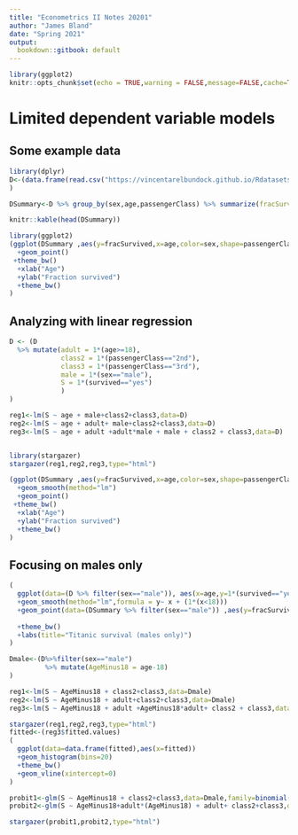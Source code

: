 ```yaml
---
title: "Econometrics II Notes 20201"
author: "James Bland"
date: "Spring 2021"
output:
  bookdown::gitbook: default
---
```


```r
library(ggplot2)
knitr::opts_chunk$set(echo = TRUE,warning = FALSE,message=FALSE,cache=TRUE)
```

# Limited dependent variable models

## Some example data

```r
library(dplyr)
D<-(data.frame(read.csv("https://vincentarelbundock.github.io/Rdatasets/csv/carData/TitanicSurvival.csv"))
)

DSummary<-D %>% group_by(sex,age,passengerClass) %>% summarize(fracSurvived = mean(1*(survived=="yes")),n=n())

knitr::kable(head(DSummary))
```

```r
library(ggplot2)
(ggplot(DSummary ,aes(y=fracSurvived,x=age,color=sex,shape=passengerClass,size=n))
  +geom_point()
 +theme_bw()
  +xlab("Age")
  +ylab("Fraction survived")
  +theme_bw()
)
```

## Analyzing with linear regression

```r

D <- (D
  %>% mutate(adult = 1*(age>=18),
             class2 = 1*(passengerClass=="2nd"),
             class3 = 1*(passengerClass=="3rd"),
             male = 1*(sex=="male"),
             S = 1*(survived=="yes")
             )
)

reg1<-lm(S ~ age + male+class2+class3,data=D)
reg2<-lm(S ~ age + adult+ male+class2+class3,data=D)
reg3<-lm(S ~ age + adult +adult*male + male + class2 + class3,data=D)


library(stargazer)
stargazer(reg1,reg2,reg3,type="html")

```

```r

(ggplot(DSummary ,aes(y=fracSurvived,x=age,color=sex,shape=passengerClass,size=n))
  +geom_smooth(method="lm")
  +geom_point()
 +theme_bw()
  +xlab("Age")
  +ylab("Fraction survived")
  +theme_bw()
)
```

## Focusing on males only

```r

(
  ggplot(data=(D %>% filter(sex=="male")), aes(x=age,y=1*(survived=="yes"),group=paste(factor(age<18),passengerClass),color=passengerClass))
  +geom_smooth(method="lm",formula = y~ x + (1*(x<18)))
  +geom_point(data=(DSummary %>% filter(sex=="male")) ,aes(y=fracSurvived,x=age,color=passengerClass,size=n))
  
  +theme_bw()
  +labs(title="Titanic survival (males only)")
)

```

```r
Dmale<-(D%>%filter(sex=="male")
         %>% mutate(AgeMinus18 = age-18)
)

reg1<-lm(S ~ AgeMinus18 + class2+class3,data=Dmale)
reg2<-lm(S ~ AgeMinus18 + adult+class2+class3,data=Dmale)
reg3<-lm(S ~ AgeMinus18 + adult +AgeMinus18*adult+ class2 + class3,data=Dmale)

stargazer(reg1,reg2,reg3,type="html")
fitted<-(reg3$fitted.values)
(
  ggplot(data=data.frame(fitted),aes(x=fitted))
  +geom_histogram(bins=20)
  +theme_bw()
  +geom_vline(xintercept=0)
)

```

```r
probit1<-glm(S ~ AgeMinus18 + class2+class3,data=Dmale,family=binomial(link="probit"))
probit2<-glm(S ~ AgeMinus18+adult*(AgeMinus18) + adult+ class2+class3,data=Dmale,family=binomial(link="probit"))

stargazer(probit1,probit2,type="html")
```

